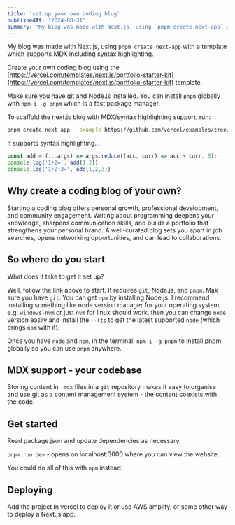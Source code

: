 ```yaml
---
title: 'set up your own coding blog'
publishedAt: '2024-08-31'
summary: 'My blog was made with Next.js, using `pnpm create next-app` with a template which supports MDX including syntax highlighting.'
---
```

My blog was made with Next.js, using `pnpm create next-app` with a template which supports MDX including syntax highlighting.


Create your own coding blog using the [https://vercel.com/templates/next.js/portfolio-starter-kit](https://vercel.com/templates/next.js/portfolio-starter-kit) template.

Make sure you have git and Node.js installed. You can install `pnpm` globally with `npm i -g pnpm` which is a fast package manager.

To scaffold the next.js blog with MDX/syntax highlighting support, run:

```bash
pnpm create next-app --example https://github.com/vercel/examples/tree/main/solutions/blog blog
```

It supports syntax highlighting...

```ts
const add = (...args) => args.reduce((acc, curr) => acc + curr, 0);
console.log('1+2=', add(1,2))
console.log('1+2+3=', add(1,2,3))
```
## Why create a coding blog of your own?

Starting a coding blog offers personal growth, professional development, and community engagement. Writing about programming deepens your knowledge, sharpens communication skills, and builds a portfolio that strengthens your personal brand. A well-curated blog sets you apart in job searches, opens networking opportunities, and can lead to collaborations.

## So where do you start

What does it take to get it set up?

Well, follow the link above to start. It requires `git`, Node.js, and `pnpm`. Mak sure you have `git`. You can get `npm` by installing Node.js. I recommend installing something like node version manager for your operating system, e.g. `windows-nvm` or just `nvm` for linux should work, then you can change `node` version easily and install the `--lts` to get the latest supported `node` (which brings `npm` with it).

Once you have `node` and `npm`, in the terminal, `npm i -g pnpm` to install pnpm globally so you can use `pnpm` anywhere.

## MDX support - your codebase

Storing content in `.mdx` files in a `git` repository makes it easy to organise and use git as a content management system - the content coexists with the code.

## Get started

Read package.json and update dependencies as necessary.

`pnpm run dev` - opens on localhost:3000 where you can view the website.

You could do all of this with `npm` instead.

## Deploying

Add the project in vercel to deploy it or use AWS amplify, or some other way to deploy a Next.js app.